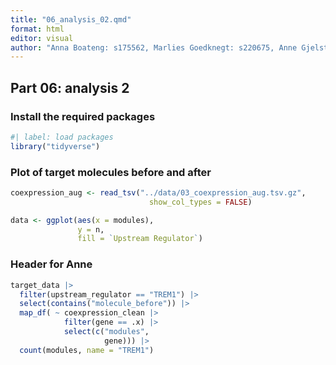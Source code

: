```yaml
---
title: "06_analysis_02.qmd"
format: html
editor: visual
author: "Anna Boateng: s175562, Marlies Goedknegt: s220675, Anne Gjelstrup: s194530, Katja Jagd: s185395, Olivia Ronnenberg: s183359"
---
```


## Part 06: analysis 2

### Install the required packages

```r
#| label: load packages
library("tidyverse")
```

### Plot of target molecules before and after

```r
coexpression_aug <- read_tsv("../data/03_coexpression_aug.tsv.gz",
                               show_col_types = FALSE)
```

```r
data <- ggplot(aes(x = modules),
               y = n, 
               fill = `Upstream Regulator`)
```

### Header for Anne

```r


target_data |>
  filter(upstream_regulator == "TREM1") |>
  select(contains("molecule_before")) |>
  map_df( ~ coexpression_clean |> 
            filter(gene == .x) |> 
            select(c("modules",
                     gene))) |>
  count(modules, name = "TREM1")



```


